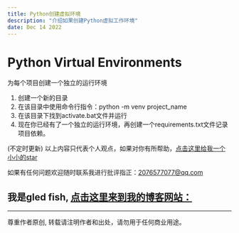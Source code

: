 ```yaml
---
title: Python创建虚拟环境
description: "介绍如果创建Python虚拟工作环境"
date: Dec 14 2022
---
```




# Python Virtual Environments
为每个项目创建一个独立的运行环境
1. 创建一个新的目录
2. 在该目录中使用命令行指令：python -m venv project_name
3. 在该目录下找到activate.bat文件并运行
4. 现在你已经有了一个独立的运行环境，再创建一个requirements.txt文件记录项目依赖。







(不定时更新)
以上内容只代表个人观点，如果对你有所帮助，[点击这里给我一个小小的star](https://github.com/gledfish/blog)

如果有任何问题欢迎随时联系我进行批评指正：2076577077@qq.com  
 
我是gled fish, [点击这里来到我的博客网站：](https://gledfish.netlify.app/)
---
---
尊重作者原创, 转载请注明作者和出处，请勿用于任何商业用途。

